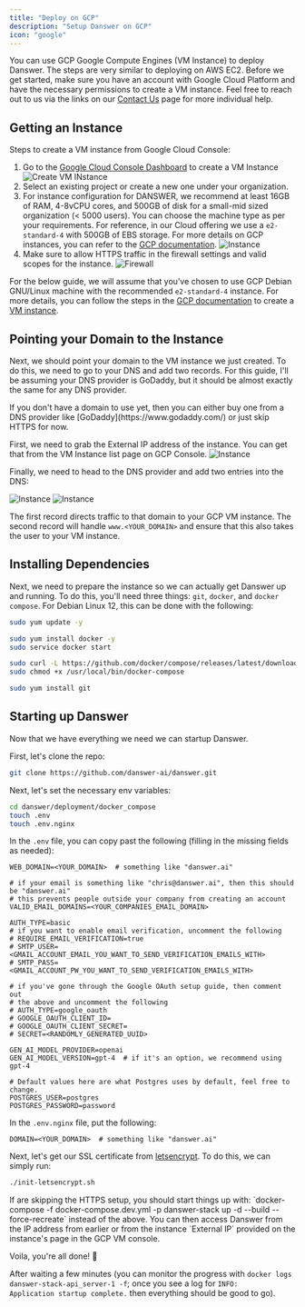 ```yaml
---
title: "Deploy on GCP"
description: "Setup Danswer on GCP"
icon: "google"
---
```


You can use GCP Google Compute Engines (VM Instance) to deploy Danswer. The steps are very similar to deploying on AWS EC2.
Before we get started, make sure you have an account with Google Cloud Platform and have the necessary permissions to create a VM instance.
Feel free to reach out to us via the links on our [Contact Us](https://docs.danswer.dev/contact_us) page for more individual help.

## Getting an Instance
Steps to create a VM instance from Google Cloud Console:
1. Go to the [Google Cloud Console Dashboard](https://console.cloud.google.com/) to create a VM Instance ![Create VM INstance](/images/setup_guides/gcp/CreateVmInstance.png)
2. Select an existing project or create a new one under your organization.
3. For instance configuration for DANSWER, we recommend at least 16GB of RAM, 4-8vCPU cores, and 500GB of disk for a small-mid sized organization (< 5000 users). You can choose the machine type as per your requirements.
For reference, in our Cloud offering we use a `e2-standard-4` with 500GB of EBS storage. For more details on GCP instances, you can refer to the [GCP documentation](https://cloud.google.com/compute/docs/instances).
![Instance](/images/setup_guides/gcp/Instance.png)
4. Make sure to allow HTTPS traffic in the firewall settings and valid scopes for the instance. ![Firewall](/images/setup_guides/gcp/Firewall.png)

For the below guide, we will assume that you’ve chosen to use GCP Debian GNU/Linux machine with the recommended `e2-standard-4` instance.
For more details, you can follow the steps in the [GCP documentation](https://cloud.google.com/compute/docs/quickstart) to create a [VM instance](https://cloud.google.com/compute/docs/instances/create-start-instance).

## Pointing your Domain to the Instance

Next, we should point your domain to the VM instance we just created. To do this, we need to go to your DNS and add two records.
For this guide, I'll be assuming your DNS provider is GoDaddy, but it should be almost exactly the same for any DNS provider.

<Info>
  If you don't have a domain to use yet, then you can either buy one from a DNS
  provider like [GoDaddy](https://www.godaddy.com/) or just skip HTTPS for now.
</Info>

First, we need to grab the External IP address of the instance. You can get that from the VM Instance list page on GCP Console.
![Instance](/images/setup_guides/gcp/InstanceIp.png)

Finally, we need to head to the DNS provider and add two entries into the DNS:

![Instance](/images/setup_guides/gcp/ARecord.png)
![Instance](/images/setup_guides/gcp/CnameRecord.png)

The first record directs traffic to that domain to your GCP VM instance. The second record will handle
`www.<YOUR_DOMAIN>` and ensure that this also takes the user to your VM instance.

## Installing Dependencies

Next, we need to prepare the instance so we can actually get Danswer up and running. To do this, you'll
need three things: `git`, `docker`, and `docker compose`. For Debian Linux 12, this can be done with the following:

```bash
sudo yum update -y

sudo yum install docker -y
sudo service docker start

sudo curl -L https://github.com/docker/compose/releases/latest/download/docker-compose-$(uname -s)-$(uname -m) -o /usr/local/bin/docker-compose
sudo chmod +x /usr/local/bin/docker-compose

sudo yum install git
```

## Starting up Danswer

Now that we have everything we need we can startup Danswer.

First, let's clone the repo:

```bash
git clone https://github.com/danswer-ai/danswer.git
```

Next, let's set the necessary env variables:

```bash
cd danswer/deployment/docker_compose
touch .env
touch .env.nginx
```

In the `.env` file, you can copy past the following (filling in the missing fields as needed):

```
WEB_DOMAIN=<YOUR_DOMAIN>  # something like "danswer.ai"

# if your email is something like "chris@danswer.ai", then this should be "danswer.ai"
# this prevents people outside your company from creating an account
VALID_EMAIL_DOMAINS=<YOUR_COMPANIES_EMAIL_DOMAIN>

AUTH_TYPE=basic
# if you want to enable email verification, uncomment the following
# REQUIRE_EMAIL_VERIFICATION=true
# SMTP_USER=<GMAIL_ACCOUNT_EMAIL_YOU_WANT_TO_SEND_VERIFICATION_EMAILS_WITH>
# SMTP_PASS=<GMAIL_ACCOUNT_PW_YOU_WANT_TO_SEND_VERIFICATION_EMAILS_WITH>

# if you've gone through the Google OAuth setup guide, then comment out
# the above and uncomment the following
# AUTH_TYPE=google_oauth
# GOOGLE_OAUTH_CLIENT_ID=
# GOOGLE_OAUTH_CLIENT_SECRET=
# SECRET=<RANDOMLY_GENERATED_UUID>

GEN_AI_MODEL_PROVIDER=openai
GEN_AI_MODEL_VERSION=gpt-4  # if it's an option, we recommend using gpt-4

# Default values here are what Postgres uses by default, feel free to change.
POSTGRES_USER=postgres
POSTGRES_PASSWORD=password
```

In the `.env.nginx` file, put the following:

```
DOMAIN=<YOUR_DOMAIN>  # something like "danswer.ai"
```

Next, let's get our SSL certificate from [letsencrypt](https://letsencrypt.org/). To do this, we can simply run:

```bash
./init-letsencrypt.sh
```

<Info>
  If are skipping the HTTPS setup, you should start things up with:
  `docker-compose -f docker-compose.dev.yml -p danswer-stack up -d --build --force-recreate`
  instead of the above. You can then access Danswer from the IP address from earlier or from the
  instance `External IP` provided on the instance's page in the GCP VM console.
</Info>

Voila, you're all done! 🎉

After waiting a few minutes (you can monitor the progress with
`docker logs danswer-stack-api_server-1 -f`; once you see a log for
`INFO:     Application startup complete.` then everything should be good to go).
